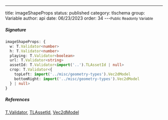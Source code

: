 ---
title: imageShapeProps
status: published
category: tlschema
group: Variable
author: api
date: 06/23/2023
order: 34
---<Small>Public Readonly Variable</Small>




##### Signature


```ts
imageShapeProps: {
  w: T.Validator<number>
  h: T.Validator<number>
  playing: T.Validator<boolean>
  url: T.Validator<string>
  assetId: T.Validator<import('..').TLAssetId | null>
  crop: T.Validator<{
    topLeft: import('../misc/geometry-types').Vec2dModel
    bottomRight: import('../misc/geometry-types').Vec2dModel
  } | null>
}
```

##### References

[T.Validator](/gen/validate/Validator-class), [TLAssetId](/gen/tlschema/TLAssetId-type), [Vec2dModel](/gen/tlschema/Vec2dModel-interface)

